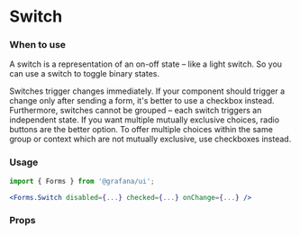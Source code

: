 
<Meta title="MDX|Switch" component={Switch} />

# Switch

### When to use

A switch is a representation of an on-off state – like a light switch. So you can use a switch to toggle binary states.

Switches trigger changes immediately. If your component should trigger a change only after sending a form, it's better to use a checkbox instead. Furthermore, switches cannot be grouped – each switch triggers an independent state. If you want multiple mutually exclusive choices, radio buttons are the better option. To offer multiple choices within the same group or context which are not mutually exclusive, use checkboxes instead.


### Usage

```jsx
import { Forms } from '@grafana/ui';

<Forms.Switch disabled={...} checked={...} onChange={...} />
```

### Props
<Props of={Switch} />

